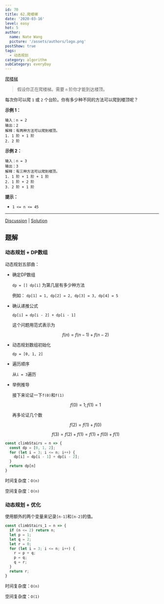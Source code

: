 ```yaml
---
id: 70
title: 62.爬楼梯
date: '2020-03-16'
level: easy
hot: 5
author:
  name: Nate Wang
  picture: '/assets/authors/logo.png'
postShow: true
tags:
  - 动态规划
category: algorithm
subCategory: everyDay
---
```



[爬楼梯](https://leetcode-cn.com/problems/climbing-stairs/description/)

> 假设你正在爬楼梯。需要 `n` 阶你才能到达楼顶。

每次你可以爬 `1` 或 `2` 个台阶。你有多少种不同的方法可以爬到楼顶呢？

**示例 1：**

```
输入：n = 2
输出：2
解释：有两种方法可以爬到楼顶。
1. 1 阶 + 1 阶
2. 2 阶
```

**示例 2：**

```
输入：n = 3
输出：3
解释：有三种方法可以爬到楼顶。
1. 1 阶 + 1 阶 + 1 阶
2. 1 阶 + 2 阶
3. 2 阶 + 1 阶 
```

**提示：**

- `1 <= n <= 45`

------

[Discussion](https://leetcode-cn.com/problems/climbing-stairs/comments/) | [Solution](https://leetcode-cn.com/problems/climbing-stairs/solution/)

## 题解

### 动态规划 + DP数组

动态规划五部曲：

- 确定DP数组

  `dp = [] dp[i]` 为第几层有多少种方法

   例如： `dp[1] = 1, dp[2] = 2, dp[3] = 3, dp[4] = 5`

- 确认递推公式

  `dp[i] = dp[i - 2] + dp[i - 1]`

  这个问题用范式表示为

  $$
  f(n) = f(n-1) + f(n-2)
  $$

- 动态规划数组初始化

  `dp = [0, 1, 2]`

- 遍历顺序

  从`i = 3`遍历

- 举例推导

  接下来论证一下`f(0)`和`f(1)`

  $$
  f(0) = 1;
  f(1) = 1
  $$

  再多论证几个数

  $$
  f(2) = f(1) + f(0)
  $$

  $$
  f(3) = f(2) + f(1) = f(1) + f(0) + f(1)
  $$


```js
const climbStairs = n => {
  const dp = [0, 1, 2];
  for (let i = 3; i <= n; i++) {
    dp[i] = dp[i - 1] + dp[i - 2];
  }
  return dp[n]
}
```

时间复杂度：`O(n)`

空间复杂度：`O(n)`

### 动态规划 + 优化

使用额外的两个变量来记录`[n-1]`和`[n-2]`的值。

```js
const climbStairs_1 = n => {
  if (n <= 2) return n;
  let p = 1;
  let q = 2;
  let r = 0; 
  for (let i = 3; i <= n; i++) {
    r = p + q;
    p = q;
    q = r;
  }
  return r;
}
```

时间复杂度：`O(n)`

空间复杂度：`O(1)`

